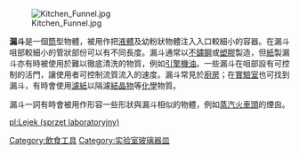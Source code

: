{{Unreferenced|time=2021-08-12T00:24:41+00:00}}
[[File:Kitchen_Funnel.jpg|thumb]]

'''漏斗'''是一個[[筒|筒]]型物體，被用作把[[液體|液體]]及幼粉狀物體注入入口較細小的容器。在漏斗咀部較細小的管狀部份可以有不同長度。漏斗通常以[[不鏽鋼|不鏽鋼]]或[[塑膠|塑膠]]製造，但[[紙|紙]]製漏斗亦有時被使用於難以徹底清洗的物質，例如[[引擎|引擎]][[機油|機油]]。一些漏斗在咀部設有可控制的活門，讓使用者可控制流質流入的速度。漏斗常見於[[廚房|廚房]]；在[[實驗室|實驗室]]也可找到漏斗，有時會使用[[濾紙|濾紙]]以隔濾[[結晶物|結晶物]]等[[化學|化學]]物質。

漏斗一詞有時會被用作形容一些形狀與漏斗相似的物體，例如[[蒸汽|蒸汽]][[火車頭|火車頭]]的煙囪。

{{實驗室設備}}


[[Category:飲食工具|Category:飲食工具]]
[[Category:实验室玻璃器皿|Category:实验室玻璃器皿]]

[[pl:Lejek_(sprzęt_laboratoryjny)|pl:Lejek (sprzęt laboratoryjny)]]